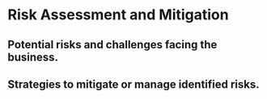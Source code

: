 # Risk Assessment and Mitigation

## Potential risks and challenges facing the business.

## Strategies to mitigate or manage identified risks.
